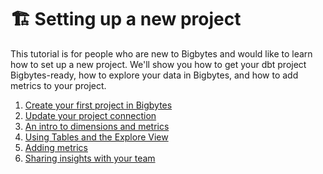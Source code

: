 # 🏗 Setting up a new project

This tutorial is for people who are new to Bigbytes and would like to learn how to set up a new project. We'll show you how to get your dbt project Bigbytes-ready, how to explore your data in Bigbytes, and how to add metrics to your project.

1. [Create your first project in Bigbytes](/get-started/setup-bigbytes/get-project-bigbytes-ready)
2. [Update your project connection](/get-started/setup-bigbytes/connect-project)
3. [An intro to dimensions and metrics](/get-started/setup-bigbytes/intro-metrics-dimensions)
4. [Using Tables and the Explore View](/get-started/setup-bigbytes/using-explores)
5. [Adding metrics](/get-started/setup-bigbytes/how-to-create-metrics)
6. [Sharing insights with your team](/get-started/exploring-data/sharing-insights)
